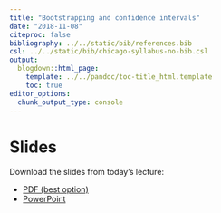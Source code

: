 ```yaml
---
title: "Bootstrapping and confidence intervals"
date: "2018-11-08"
citeproc: false
bibliography: ../../static/bib/references.bib
csl: ../../static/bib/chicago-syllabus-no-bib.csl
output:
  blogdown::html_page:
    template: ../../pandoc/toc-title_html.template
    toc: true
editor_options: 
  chunk_output_type: console
---
```


# Slides

Download the slides from today's lecture:

- [<i class="fas fa-file-pdf"></i> PDF (best option)](/slides/MPA-630_2018-11-08.pdf)
- [<i class="fas fa-file-powerpoint"></i> PowerPoint](/slides/MPA-630_2018-11-08.pptx)

